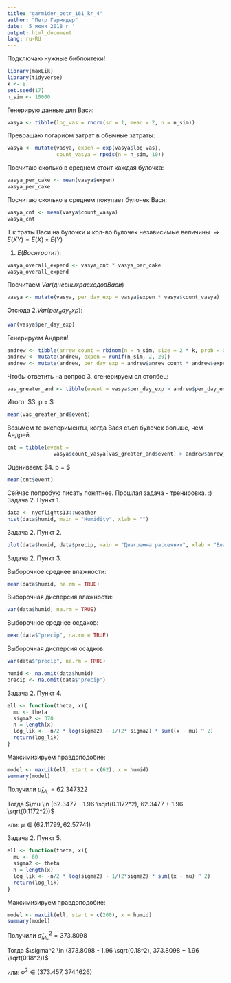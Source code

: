 ---
title: "garmider_petr_161_kr_4"
author: "Петр Гармидер"
date: '5 июня 2018 г '
output: html_document
lang: ru-RU
---


Подключаю нужные библоитеки! 


```{r}
library(maxLik)
library(tidyverse)
k <- 8
set.seed(17)
n_sim <- 10000
```


Генерирую данные для Васи:

```{r}
vasya <- tibble(log_vas = rnorm(sd = 1, mean = 2, n = n_sim))
```

Превращаю логарифм затрат в обычные затраты:

```{r}
vasya <- mutate(vasya, expen = exp(vasya$log_vas), 
                count_vasya = rpois(n = n_sim, 10))
```

Посчитаю сколько в среднем стоит каждая булочка:
```{r}
vasya_per_cake <- mean(vasya$expen)
vasya_per_cake
```

Посчитаю сколько в среднем покупает булочек Вася:
```{r}
vasya_cnt <- mean(vasya$count_vasya)
vasya_cnt
```

Т.к траты Васи на булочки и кол-во булочек независимые величины $\Rightarrow E(XY) = E(X) \times E(Y)$

1. $E(Вася тратит)$:

```{r}
vasya_overall_expend <- vasya_cnt * vasya_per_cake
vasya_overall_expend
```
 
Посчитаем $Var(дневных расходов Васи)$
```{r}
vasya <- mutate(vasya, per_day_exp = vasya$expen * vasya$count_vasya)
```


Отсюда $2. Var(per_day_exp)$: 
```{r}
var(vasya$per_day_exp)
```

Генерируем Андрея!

```{r}
andrew <- tibble(anrew_count = rbinom(n = n_sim, size = 2 * k, prob = 0.5))
andrew <- mutate(andrew, expen = runif(n_sim, 2, 20))
andrew <- mutate(andrew, per_day_exp = andrew$anrew_count * andrew$expen)
```

Чтобы ответить на вопрос 3, сгенерируем сл столбец:

```{r}
vas_greater_and <- tibble(event = vasya$per_day_exp > andrew$per_day_exp)
```
Итого: $3. \hat p = $
```{r}
mean(vas_greater_and$event)
```

Возьмем те эксперименты, когда Вася съел булочек больше, чем Андрей.

```{r}
cnt = tibble(event = 
               vasya$count_vasya[vas_greater_and$event] > andrew$anrew_count[vas_greater_and$event])
```

Оцениваем: $4. \hat p = $

```{r}
mean(cnt$event)
```


Сейчас попробую писать понятнее. Прошлая задача - тренировка. :) 
Задача 2. Пункт 1.

```{r}
data <- nycflights13::weather
hist(data$humid, main = "Humidity", xlab = "")
```

Задача 2. Пункт 2.

```{r}
plot(data$humid, data$precip, main = "Диаграмма рассеяния", xlab = "Влажность", ylab = "Количество осадков")
```


Задача 2. Пункт 3.

Выборочное среднее влажности:

```{r}
mean(data$humid, na.rm = TRUE)
```

Выборочная дисперсия влажности:
```{r}
var(data$humid, na.rm = TRUE)
```


Выборочное среднее осдаков:

```{r}
mean(data$"precip", na.rm = TRUE)
```

Выборочная дисперсия осадков:
```{r}
var(data$"precip", na.rm = TRUE)
```


```{r}
humid <- na.omit(data$humid)
precip <- na.omit(data$"precip")
```

Задача 2. Пункт 4. 
```{r}
ell <- function(theta, x){
  mu <- theta
  sigma2 <- 370
  n = length(x)
  log_lik <- -n/2 * log(sigma2) - 1/(2* sigma2) * sum((x - mu) ^ 2)
  return(log_lik)
}
```


Максимизируем правдоподобие:

```{r}
model <- maxLik(ell, start = c(62), x = humid)
summary(model)
```

Получили $\hat \mu_{ML} = 62.347322$ 


Тогда $\mu \in (62.3477 - 1.96 \sqrt(0.1172^2), 62.3477 + 1.96 \sqrt(0.1172^2))$

или: $\mu \in ( 62.11799, 62.57741)$

Задача 2. Пункт 5.

```{r}
ell <- function(theta, x){
  mu <- 60
  sigma2 <- theta
  n = length(x)
  log_lik <- -n/2 * log(sigma2) - 1/(2*sigma2) * sum((x - mu) ^ 2)
  return(log_lik)
}
```

Максимизируем правдоподобие:

```{r}
model <- maxLik(ell, start = c(200), x = humid)
summary(model)
```


Получили $\hat \sigma^2_{ML} = 373.8098$ 


Тогда $\sigma^2  \in (373.8098 - 1.96 \sqrt(0.18^2), 373.8098 + 1.96 \sqrt(0.18^2))$

или: $\sigma^2 \in (373.457, 374.1626)$